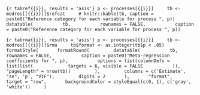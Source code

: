 ```{r tabref{{i}}, results = 'asis'}
p <- processes[{{i}}]
    tb <- modres[[{{i}}]]$refcat
    # knitr::kable(tb, caption = paste0("Reference category for each variable for process ", p))
    datatable(
          tb,
          rownames = FALSE,
          caption = paste0("Reference category for each variable for process ", p))
```

```{r tabrma{{i}}, results = 'asis'}
p <- processes[{{i}}]
    tb <- modres[[{{i}}]]$rma
    tb$format <- as.integer(tb$p < .05)
    formatStyle(
      formatRound(
        datatable(
          tb,
          rownames = FALSE,
          caption = paste0("Meta-regression coefficients for ", p),
          options = list(columnDefs = list(list(
            targets = 6, visible = FALSE
          )),
          "pageLength" = nrow(tb))
        ),
        columns = c('Estimate', "se", 'p', "VIF"),
        digits = 2
      ),
      "format",
      target = "row",
      backgroundColor = styleEqual(c(0, 1), c('gray', 'white'))
    )
```
